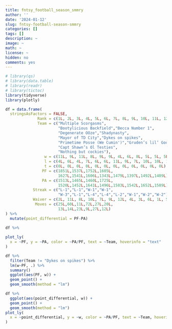 ```yaml
---
title: fntsy_football_season_smmry
author: ''
date: '2024-01-12'
slug: fntsy-football-season-smmry
categories: []
tags: []
description: ~
image: ~
math: ~
license: ~
hidden: no
comments: yes
---
```


```r
# library(qs)
# library(data.table)
# library(readr)
# library(tictoc)
library(tidyverse)
library(plotly)
```


```r
df = data.frame(
  stringsAsFactors = FALSE,
              Rank = c(1L, 2L, 3L, 4L, 5L, 6L, 7L, 8L, 9L, 10L, 11L, 12L),
              Team = c("Multiple Scorgasms",
                       "Bootylicious Backfield","Becca Number 1",
                       "Degenerate OOze","Shadynasty",
                       "Mayor of TD City","Dykes on spikes",
                       "Primetime Posse (We Cumin')","Gruden’s lil’ Goof","Dana’s Daddiez",
                       "Capt Shawn’s Ol Testies",
                       "Nothing but cockies"),
                 w = c(11L, 9L, 11L, 8L, 9L, 9L, 4L, 6L, 8L, 5L, 5L, 5L),
                 l = c(4L, 6L, 4L, 7L, 6L, 6L, 11L, 9L, 7L, 10L, 10L, 10L),
                 t = c(0L, 0L, 0L, 0L, 0L, 0L, 0L, 0L, 0L, 0L, 0L, 0L),
                PF = c(1851L,1537L,1752L,1605L,
                       1627L,1541L,1606L,1343L,1479L,1397L,1492L,1409L),
                PA = c(1513L,1465L,1460L,1725L,
                       1520L,1452L,1641L,1496L,1583L,1542L,1652L,1589L),
            Streak = c("L-1","L-1","W-1","W-1",
                       "W-3","L-1","L-4","L-4","L-2","W-1","W-2","W-2"),
            Waiver = c(2L, 11L, 8L, 10L, 7L, 9L, 12L, 4L, 3L, 6L, 1L, 5L),
             Moves = c(25L,60L,11L,72L,27L,20L,
                       13L,14L,23L,9L,27L,12L)
) %>% 
  mutate(point_differential = PF-PA)
```


```r
df %>% 
  
plot_ly(
  x = ~PF, y = ~PA, color = ~PA/PF, text = ~Team, hoverinfo = "text"
)

```

```r
df %>% 
  filter(Team != "Dykes on spikes") %>% 
  lm(w~PF, .) %>% 
  summary()
  ggplot(aes(PF, w)) + 
  geom_point() + 
  geom_smooth(method = "lm")
```


```r
df %>% 
  ggplot(aes(point_differential, w)) + 
  geom_point() + 
  geom_smooth(method = "lm")
plot_ly(
  x = ~point_differential, y = ~w, color = ~PA/PF, text = ~Team, hoverinfo = "text"
)
```

